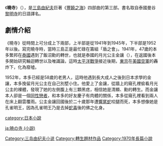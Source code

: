 {{unreferenced|time=2019-09-26T09:39:01+00:00}}
《'''曉寺'''》（{{lang|ja|暁の寺}}），是[[三島由紀夫|三島由紀夫]]巨著《[[豐饒之海|豐饒之海]]》四部曲的第三部。書名取自泰國曼谷[[黎明寺|黎明寺]]的日語譯名。

==劇情介紹==
《曉寺》從時間上可分成上下兩部，上半部是從1941年到1945年，下半部是1952年以後。寫完曉寺時，當時三島正是最忙碌在籌組「盾之會」。1941年，47歲的本多繁邦在[[泰國|泰國]]遇到了飯沼勳的轉世，也就是泰國的月光公主金讓（{{lang|ja|ジン・ジャン}}），在返國後本多開始研究輪迴轉世以及唯識論，這時[[太平洋戰爭|太平洋戰爭]]接近後期，[[東京|東京]]在[[美國空軍|美國空軍]]的轟炸下，化為廢墟。

1952年，本多已經是58歲的老男人，這時他遇到長大成人之後到日本求學的金讓，本多挽留月光公主在自己別墅小住。他愛上了金讓，從牆上的窺孔裡偷看月光公主的裸體，發現了她的左側腹上有三顆黑痣，相信她是清顯、勳的轉生。而金讓本人卻是一個[[同性戀者|同性戀者]]，和本多的好友慶子有肉體的關係，本多從窺孔裡看到兩人在床上翻雲覆雨。公主金讓回國後於二十歲那年遭[[響尾蛇|響尾蛇]]咬腿而死，本多想像她是孔雀明王，因為孔雀明王乃是去掉[[蛇毒|蛇毒]]後的佛之化身。

{{三島由紀夫}}
[[Category:三岛由纪夫小说|Category:三岛由纪夫小说]]
[[category:日本小說|category:日本小說]]
[[Category:轉生題材作品|Category:轉生題材作品]]
[[Category:1970年長篇小說|Category:1970年長篇小說]]

[[ja:暁の寺_(小説)|ja:暁の寺 (小説)]]